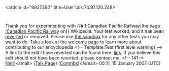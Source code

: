 <article id="8927390" title=User talk:74.97.120.248>
	<talkpage id="8927390" title="User talk:74.97.120.248">
Thank you for experimenting with {{#if:Canadian Pacific Railway|the page [[:Canadian Pacific Railway]] on}} Wikipedia. Your test worked, and it has been [[Help:Reverting|reverted]] or removed. Please use [[Wikipedia:Sandbox|the sandbox]] for any other tests you may want to do. Take a look at the [[Wikipedia:Introduction|welcome page]] to learn more about contributing to our encyclopedia.&lt;!-- Template:Test (first level warning) --&gt; A link to the edit I have reverted can be found here: [http://en.wikipedia.org/w/index.php?title=Canadian_Pacific_Railway&amp;diff=next&amp;oldid=100704770 link]. If you believe this edit should not have been reverted, please contact me. &lt;!-- 141--&gt; [[User:Natl1|Natl1]]&lt;small&gt; ([[User_Talk:Natl1|Talk Page]]) ([[Special:Contributions/Natl1|Contribs]])&lt;/small&gt; 00:11, 15 January 2007 (UTC)
	</talkpage>
</article>